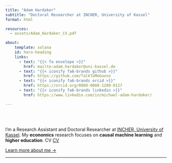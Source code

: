 ```yaml
---
title: "Adam Hardaker"
subtitle: "Doctoral Researcher at INCHER, University of Kassel"
format: html

resources:
  - assets/Adam_Hardaker_CV.pdf 

about:
    template: solana
    id: hero-heading
    links: 
      - text: "{{< fa envelope >}}"
        href: mailto:adam.hardaker@uni-kassel.de
      - text: "{{< iconify fa6-brands github >}}"
        href: https://github.com/TalkToMeGoose
      - text: "{{< iconify fa6-brands orcid >}}"
        href: https://orcid.org/0009-0008-1200-0127
      - text: "{{< iconify fa6-brands linkedin >}}"
        href: https://www.linkedin.com/in/michael-adam-hardaker/  

---
```


<br><br>


::: {#hero-heading}

I’m a Research Assistant and Doctoral Researcher at [INCHER, University of Kassel](https://www.uni-kassel.de/forschung/en/incher/). My **economics** research focuses on **causal machine learning** and **higher education**. CV [CV](Adam_Hardaker_CV.pdf){target="_blank"}

[Learn more about me &rarr;](/about.html)

:::
<!-- hero-heading -->

<hr/>